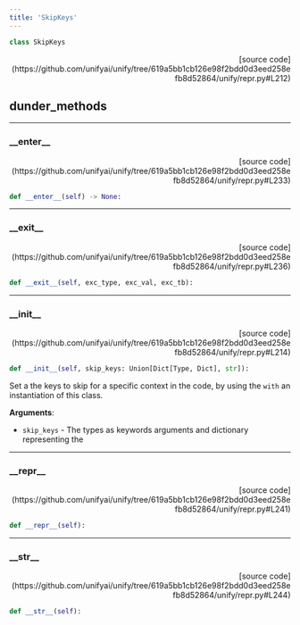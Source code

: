 ```yaml
---
title: 'SkipKeys'
---
```


```python
class SkipKeys
```

<p align="right">[source code](https://github.com/unifyai/unify/tree/619a5bb1cb126e98f2bdd0d3eed258efb8d52864/unify/repr.py#L212)</p>



## dunder_methods

---

### \_\_enter\_\_

<p align="right">[source code](https://github.com/unifyai/unify/tree/619a5bb1cb126e98f2bdd0d3eed258efb8d52864/unify/repr.py#L233)</p>

```python
def __enter__(self) -> None:
```



---

### \_\_exit\_\_

<p align="right">[source code](https://github.com/unifyai/unify/tree/619a5bb1cb126e98f2bdd0d3eed258efb8d52864/unify/repr.py#L236)</p>

```python
def __exit__(self, exc_type, exc_val, exc_tb):
```



---

### \_\_init\_\_

<p align="right">[source code](https://github.com/unifyai/unify/tree/619a5bb1cb126e98f2bdd0d3eed258efb8d52864/unify/repr.py#L214)</p>

```python
def __init__(self, skip_keys: Union[Dict[Type, Dict], str]):
```

Set a the keys to skip for a specific context in the code, by using the
`with` an instantiation of this class.

**Arguments**:

- `skip_keys` - The types as keywords arguments and dictionary representing the

---

### \_\_repr\_\_

<p align="right">[source code](https://github.com/unifyai/unify/tree/619a5bb1cb126e98f2bdd0d3eed258efb8d52864/unify/repr.py#L241)</p>

```python
def __repr__(self):
```



---

### \_\_str\_\_

<p align="right">[source code](https://github.com/unifyai/unify/tree/619a5bb1cb126e98f2bdd0d3eed258efb8d52864/unify/repr.py#L244)</p>

```python
def __str__(self):
```

